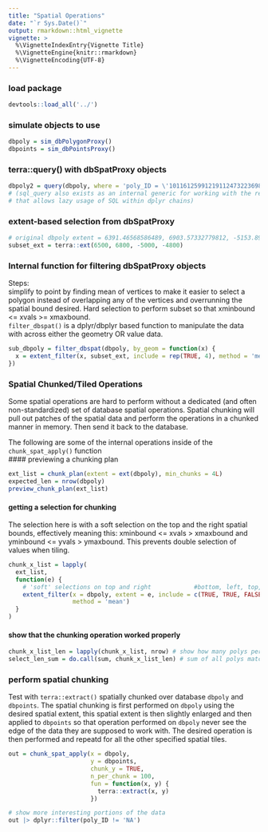 ```yaml
---
title: "Spatial Operations"
date: "`r Sys.Date()`"
output: rmarkdown::html_vignette
vignette: >
  %\VignetteIndexEntry{Vignette Title}
  %\VignetteEngine{knitr::rmarkdown}
  %\VignetteEncoding{UTF-8}
---
```



### load package
```r
devtools::load_all('../') 
```

### simulate objects to use
```r
dbpoly = sim_dbPolygonProxy()
dbpoints = sim_dbPointsProxy()
```



### terra::query() with dbSpatProxy objects
```r
dbpoly2 = query(dbpoly, where = 'poly_ID = \'101161259912191124732236989250178928032\'')
# (sql_query also exists as an internal generic for working with the remote tables
# that allows lazy usage of SQL within dplyr chains)
```



### extent-based selection from dbSpatProxy
```r
# original dbpoly extent = 6391.46568586489, 6903.57332779812, -5153.89721175534, -4694.86823300896 (xmin, xmax, ymin, ymax)
subset_ext = terra::ext(6500, 6800, -5000, -4800)
```




### Internal function for filtering dbSpatProxy objects
Steps:    
simplify to point by finding mean of vertices to make it easier to select a polygon instead of overlapping any of the vertices and overrunning the spatial bound desired. Hard selection to perform subset so that xminbound <= xvals >= xmaxbound.    
`filter_dbspat()` is a dplyr/dbplyr based function to manipulate the data with across either the geometry OR value data.
```r
sub_dbpoly = filter_dbspat(dbpoly, by_geom = function(x) {
  x = extent_filter(x, subset_ext, include = rep(TRUE, 4), method = 'mean')
})
```





### Spatial Chunked/Tiled Operations
Some spatial operations are hard to perform without a dedicated (and often non-standardized) set of database spatial operations. Spatial chunking will pull out patches of the spatial data and perform the operations in a chunked manner in memory. Then send it back to the database.    

The following are some of the internal operations inside of the `chunk_spat_apply()` function    
#### previewing a chunking plan
```r
ext_list = chunk_plan(extent = ext(dbpoly), min_chunks = 4L)
expected_len = nrow(dbpoly)
preview_chunk_plan(ext_list)
```


#### getting a selection for chunking
The selection here is with a soft selection on the top and the right spatial bounds, effectively meaning this: xminbound <= xvals > xmaxbound and yminbound <= yvals > ymaxbound. This prevents double selection of values when tiling.
```r
chunk_x_list = lapply(
  ext_list,
  function(e) {
    # 'soft' selections on top and right            #bottom, left, top, right
    extent_filter(x = dbpoly, extent = e, include = c(TRUE, TRUE, FALSE, FALSE),
                  method = 'mean')
  }
)
```

#### show that the chunking operation worked properly
```r
chunk_x_list_len = lapply(chunk_x_list, nrow) # show how many polys per chunk
select_len_sum = do.call(sum, chunk_x_list_len) # sum of all polys matches input with 462 polys
```



### perform spatial chunking
Test with `terra::extract()` spatially chunked over database `dbpoly` and `dbpoints`. The spatial chunking is first performed on `dbpoly` using the desired spatial extent, this spatial extent is then slightly enlarged and then applied to `dbpoints` so that operation performed on `dbpoly` never see the edge of the data they are supposed to work with. The desired operation is then performed and repeatd for all the other specified spatial tiles.
```r
out = chunk_spat_apply(x = dbpoly,
                       y = dbpoints,
                       chunk_y = TRUE,
                       n_per_chunk = 100,
                       fun = function(x, y) {
                         terra::extract(x, y)
                       })

# show more interesting portions of the data
out |> dplyr::filter(poly_ID != 'NA')
```






